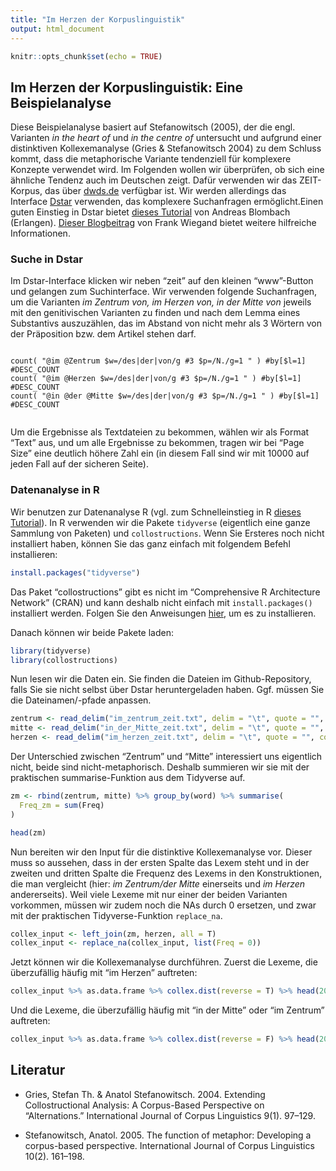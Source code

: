 ```yaml
---
title: "Im Herzen der Korpuslinguistik"
output: html_document
---
```


```r
knitr::opts_chunk$set(echo = TRUE)
```

## Im Herzen der Korpuslinguistik: Eine Beispielanalyse

Diese Beispielanalyse basiert auf Stefanowitsch (2005), der die engl. Varianten *in the heart of* und *in the centre of* untersucht und aufgrund einer distinktiven Kollexemanalyse (Gries & Stefanowitsch 2004) zu dem Schluss kommt, dass die metaphorische Variante tendenziell für komplexere Konzepte verwendet wird. Im Folgenden wollen wir überprüfen, ob sich eine ähnliche Tendenz auch im Deutschen zeigt. Dafür verwenden wir das ZEIT-Korpus, das über <a href="https://www.dwds.de/" target="_blank">dwds.de</a> verfügbar ist. Wir werden allerdings das Interface <a href="https://kaskade.dwds.de/dstar/" target="_blank">Dstar</a> verwenden, das komplexere Suchanfragen ermöglicht.Einen guten Einstieg in Dstar bietet <a href="http://sprachwissenschaft.fau.de/personen/daten/blombach/korpora.pdf" target="_blank">dieses Tutorial</a> von Andreas Blombach (Erlangen). <a href="https://sprache.hypotheses.org/723" target="_blank">Dieser Blogbeitrag</a> von Frank Wiegand bietet weitere hilfreiche Informationen.


### Suche in Dstar

Im Dstar-Interface klicken wir neben "zeit" auf den kleinen "www"-Button und gelangen zum Suchinterface. Wir verwenden folgende Suchanfragen, um die Varianten *im Zentrum von, im Herzen von, in der Mitte von* jeweils mit den genitivischen Varianten zu finden und nach dem Lemma eines Substantivs auszuzählen, das im Abstand von nicht mehr als 3 Wörtern von der Präposition bzw. dem Artikel stehen darf.


```

count( "@im @Zentrum $w=/des|der|von/g #3 $p=/N./g=1 " ) #by[$l=1] #DESC_COUNT
count( "@im @Herzen $w=/des|der|von/g #3 $p=/N./g=1 " ) #by[$l=1] #DESC_COUNT
count( "@in @der @Mitte $w=/des|der|von/g #3 $p=/N./g=1 " ) #by[$l=1] #DESC_COUNT


```

Um die Ergebnisse als Textdateien zu bekommen, wählen wir als Format "Text" aus, und um alle Ergebnisse zu bekommen, tragen wir bei "Page Size" eine deutlich höhere Zahl ein (in diesem Fall sind wir mit 10000 auf jeden Fall auf der sicheren Seite).



### Datenanalyse in R

Wir benutzen zur Datenanalyse R (vgl. zum Schnelleinstieg in R <a href="https://github.com/hartmast/sprachgeschichte/blob/master/begleitmaterial/07-Schnelleinstieg%20in%20R.pdf" target="_blank">dieses Tutorial</a>). In R verwenden wir die Pakete `tidyverse` (eigentlich eine ganze Sammlung von Paketen) und `collostructions`. Wenn Sie Ersteres noch nicht installiert haben, können Sie das ganz einfach mit folgendem Befehl installieren:


```r
install.packages("tidyverse")
```

Das Paket "collostructions" gibt es nicht im "Comprehensive R Architecture Network" (CRAN) und kann deshalb nicht einfach mit `install.packages()` installiert werden. Folgen Sie den Anweisungen <a href="https://sfla.ch/collostructions/" target="_blank">hier</a>, um es zu installieren.

Danach können wir beide Pakete laden:

```r

library(tidyverse)
library(collostructions)

```


Nun lesen wir die Daten ein. Sie finden die Dateien im Github-Repository, falls Sie sie nicht selbst über Dstar heruntergeladen haben. Ggf. müssen Sie die Dateinamen/-pfade anpassen.

```r

zentrum <- read_delim("im_zentrum_zeit.txt", delim = "\t", quote = "", col_names = c("Freq", "word"))
mitte <- read_delim("in_der_Mitte_zeit.txt", delim = "\t", quote = "", col_names = c("Freq", "word"))
herzen <- read_delim("im_herzen_zeit.txt", delim = "\t", quote = "", col_names = c("Freq", "word"))

```


Der Unterschied zwischen "Zentrum" und "Mitte" interessiert uns eigentlich nicht, beide sind nicht-metaphorisch. Deshalb summieren wir sie mit der praktischen summarise-Funktion aus dem Tidyverse auf.


```r

zm <- rbind(zentrum, mitte) %>% group_by(word) %>% summarise(
  Freq_zm = sum(Freq)
)

head(zm)

```


Nun bereiten wir den Input für die distinktive Kollexemanalyse vor. Dieser muss so aussehen, dass in der ersten Spalte das Lexem steht und in der zweiten und dritten Spalte die Frequenz des Lexems in den Konstruktionen, die man vergleicht (hier: *im Zentrum/der Mitte* einerseits und *im Herzen* andererseits). Weil viele Lexeme mit nur einer der beiden Varianten vorkommen, müssen wir zudem noch die NAs durch 0 ersetzen, und zwar mit der praktischen Tidyverse-Funktion `replace_na`.

```r

collex_input <- left_join(zm, herzen, all = T)
collex_input <- replace_na(collex_input, list(Freq = 0))

```


Jetzt können wir die Kollexemanalyse durchführen. Zuerst die Lexeme, die überzufällig häufig mit "im Herzen" auftreten:

```r

collex_input %>% as.data.frame %>% collex.dist(reverse = T) %>% head(20) # attracted to "Herzen"

```


Und die Lexeme, die überzufällig häufig mit "in der Mitte" oder "im Zentrum" auftreten:


```r

collex_input %>% as.data.frame %>% collex.dist(reverse = F) %>% head(20) # attracted to "ZENTRUM/MITTE"

```



## Literatur

- Gries, Stefan Th. & Anatol Stefanowitsch. 2004. Extending Collostructional Analysis: A Corpus-Based Perspective on “Alternations.” International Journal of Corpus Linguistics 9(1). 97–129.

- Stefanowitsch, Anatol. 2005. The function of metaphor: Developing a corpus-based perspective. International Journal of Corpus Linguistics 10(2). 161–198.

